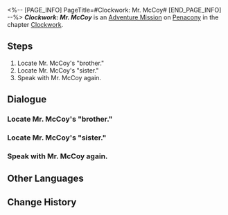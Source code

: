 <%-- [PAGE_INFO]
PageTitle=#Clockwork: Mr. McCoy#
[END_PAGE_INFO] --%>
{{Stub|Dialogue.}}
{{Mission Infobox
|id            = 4240321
|title         = 
|image         = <!--Mission Clockwork Mr. McCoy.png-->
|type          = Adventure
|event_name    = 
|chapter       = Clockwork
|requirements  = [[Trailblaze Mission]] ''[[A Walk Among the Tombstones]]'' completed
|summary       = <!--official mission summary from Fate's Atlas-->
|characters    = Trailblazer
|startLocation = [[Penacony]] - [[Dewlight Pavilion]]
|world         = Penacony
|area          = Dewlight Pavilion
|prev          = 
|next          = 
|rewards       = Trailblaze EXP*100; Stellar Jade*10; Traveler's Guide*3; Clock Credits*180; Golden Limited - Aideen Token*1; Credit*20,000
}}
'''''Clockwork: Mr. McCoy''''' is an [[Adventure Mission]] on [[Penacony]] in the chapter [[Clockwork]].

==Steps==
# Locate Mr. McCoy's "brother."
# Locate Mr. McCoy's "sister."
# Speak with Mr. McCoy again.

<!--
==Gameplay Notes==

--><!--
==Trial Character==

-->
==Dialogue==
{{Stub Dialogue}}
{{Dialogue End}}

===Locate Mr. McCoy's "brother."===
{{Mission Description|type=adventure|location=Dewlight Pavilion|update|Tick... tock! Quick, Adjust the hands... Tick, tock!<br />People's minds await your exploration. Help them regain their true selves!}}
{{Dialogue Start}}
:{{tx}}
{{Dialogue End}}

===Locate Mr. McCoy's "sister."===
{{Dialogue Start}}
:{{tx}}
{{Dialogue End}}

===Speak with Mr. McCoy again.===
{{Dialogue Start}}
:{{tx}}
{{Dialogue End}}

==Other Languages==
{{Other Languages
|en   = Clockwork: Mr. McCoy
|zhs  = 钟表把戏：麦考先生
|zht  = 鐘錶把戲：麥考先生
|ja   = クロックトリック：ミスター・マコー
|ko   = 시계 트릭: 맥카우 씨
|es   = Trucorreloj: señor McCoy
|fr   = Pouvoir de la Pendule&nbsp;: Monsieur McCoy
|ru   = Заводной механизм: господин Маккой
|th   = กลนาฬิกา: คุณ McCoy
|vi   = Thủ Thuật Đồng Hồ: Ngài McCoy
|de   = Uhrwerk: Herr McCoy
|id   = Clockwork: Tuan McCoy
|pt   = Truquelógio: Sr. McCoy
}}

==Change History==
{{Change History|2.1}}
